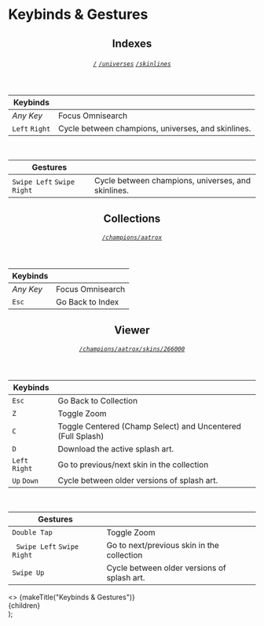 

# Keybinds & Gestures

<header>

## Indexes

###### [`/`](/) [`/universes`](/universes) [`/skinlines`](/skinlines)

</header>

| Keybinds       |                                                    |
| -------------- | -------------------------------------------------- |
| _Any Key_      | Focus Omnisearch                                   |
| `Left` `Right` | Cycle between champions, universes, and skinlines. |

<br />

| Gestures                   |                                                    |
| -------------------------- | -------------------------------------------------- |
| `Swipe Left` `Swipe Right` | Cycle between champions, universes, and skinlines. |

<header>

## Collections

###### [`/champions/aatrox`](/champions/aatrox)

</header>

| Keybinds  |                  |
| --------- | ---------------- |
| _Any Key_ | Focus Omnisearch |
| `Esc`     | Go Back to Index |

<header>

## Viewer

###### [`/champions/aatrox/skins/266000`](/champions/aatrox/skins/266000)

</header>

| Keybinds       |                                                             |
| -------------- | ----------------------------------------------------------- |
| `Esc`          | Go Back to Collection                                       |
| `Z`            | Toggle Zoom                                                 |
| `C`            | Toggle Centered (Champ Select) and Uncentered (Full Splash) |
| `D`            | Download the active splash art.                             |
| `Left` `Right` | Go to previous/next skin in the collection                  |
| `Up` `Down`    | Cycle between older versions of splash art.                 |

<br />

| Gestures                     |                                             |
| ---------------------------- | ------------------------------------------- |
| `Double Tap`                 | Toggle Zoom                                 |
| ` Swipe Left` `Swipe Right ` | Go to next/previous skin in the collection  |
| `Swipe Up`                   | Cycle between older versions of splash art. |

  <Layout backTo="/">
    <>
      <Head>{makeTitle("Keybinds & Gestures")}</Head>
    </>
    <main className={styles.main}>{children}</main>
  </Layout>
);
